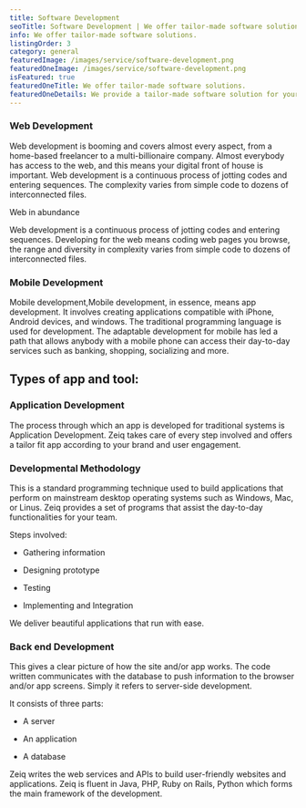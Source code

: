 ```yaml
---
title: Software Development
seoTitle: Software Development | We offer tailor-made software solutions.
info: We offer tailor-made software solutions.
listingOrder: 3
category: general
featuredImage: /images/service/software-development.png
featuredOneImage: /images/service/software-development.png
isFeatured: true
featuredOneTitle: We offer tailor-made software solutions.
featuredOneDetails: We provide a tailor-made software solution for your brand.The whole modus operandi involved in the coding and decoding to create user-friendly software, basically we act little artists to build Web dashboards, iOS apps, Windows apps, Android apps to complete a Solation-As-A-Service. Zeiq also provides a platform for software consulting to develop custom web and mobile solutions. Designing, planning, programming, testing, bug fixing & more, one-stop-shop for all your software requirements.
---
```


### Web Development

Web development is booming and covers almost every aspect, from a home-based freelancer to a multi-billionaire company. Almost everybody has access to the web, and this means your digital front of house is important. Web development is a continuous process of jotting codes and entering sequences. The complexity varies from simple code to dozens of interconnected files.

Web in abundance

Web development is a continuous process of jotting codes and entering sequences. Developing for the web means coding web pages you browse, the range and diversity in complexity varies from simple code to dozens of interconnected files.

### Mobile Development

Mobile development,Mobile development, in essence, means app development. It involves creating applications compatible with iPhone, Android devices, and windows. The traditional programming language is used for development. The adaptable development for mobile has led a path that allows anybody with a mobile phone can access their day-to-day services such as banking, shopping, socializing and more.

## Types of app and tool:

### Application Development

The process through which an app is developed for traditional systems is Application Development. Zeiq takes care of every step involved and offers a tailor fit app according to your brand and user engagement.

### Developmental Methodology

This is a standard programming technique used to build applications that perform on mainstream desktop operating systems such as Windows, Mac, or Linus. Zeiq provides a set of programs that assist the day-to-day functionalities for your team.

Steps involved:

- Gathering information

- Designing prototype

- Testing

- Implementing and Integration

We deliver beautiful applications that run with ease.

### Back end Development

This gives a clear picture of how the site and/or app works. The code written communicates with the database to push information to the browser and/or app screens. Simply it refers to server-side development.

It consists of three parts:

- A server

- An application

- A database

Zeiq writes the web services and APIs to build user-friendly websites and applications. Zeiq is fluent in Java, PHP, Ruby on Rails, Python which forms the main framework of the development.
